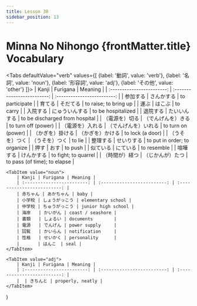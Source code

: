 ```yaml
---
title: Lesson 38
sidebar_position: 13
---
```


# Minna No Nihongo {frontMatter.title} Vocabulary
<Tabs
    defaultValue="verb"
    values={[
        {label: '動詞', value: 'verb'},
        {label: '名詞', value: 'noun'},
        {label: '形容詞', value: 'adj'},
        {label: 'その他', value: 'other'}
    ]}>
    <TabItem value="verb">
        | Kanji | Furigana | Meaning |
        | :------------------------: | :-------------------------: | :-------------------------: |
        | 参加する | さんかする | to participate |
        | 育てる | そだてる | to raise; to bring up |
        | 運ぶ | はこぶ | to carry |
        | 入院する | にゅういんする | to be hospitalized |
        | 退院する | たいいんする | to be discharged from hospital |
        | （電源を）切る | （でんげんを）きる | to turn off (power) |
        | （電源を）入れる | （でんげんを）いれる | to turn on (power) |
        | （かぎを）掛ける | （かぎを）かける | to lock (a door) |
        | （うそを）つく | （うそを）つく | to lie |
        | 整理する | せいりする | to put in order; to organize |
        | 押す | おす | to push |
        | 似ている | にている | to resemble |
        | 喧嘩する | けんかする | to fight; to quarrel |
        | （時間が）経つ | （じかんが）たつ | to pass (of time); to elapse |
    </TabItem>

    <TabItem value="noun">
        | Kanji | Furigana | Meaning |
        | :------------------------: | :-------------------------: | :-------------------------: |
        | 赤ちゃん | あかちゃん | baby |
        | 小学校 | しょうがっこう | elementary school |
        | 中学校 | ちゅうがっこう | junior high school |
        | 海岸   | かいがん | coast / seashore |
        | 書類   | しょるい | documents        |
        | 電源   | でんげん | power supply     |
        | 回覧   | かいらん | notification     |
        | 性格   | せいかく | personality      |
        |       | はんこ　| seal |
    </TabItem>

    <TabItem value="adj">
        | Kanji | Furigana | Meaning |
        | :------------------------: | :-------------------------: | :-------------------------: |
        |  | きちんと | properly, neatly |
    </TabItem>

)
</Tabs>